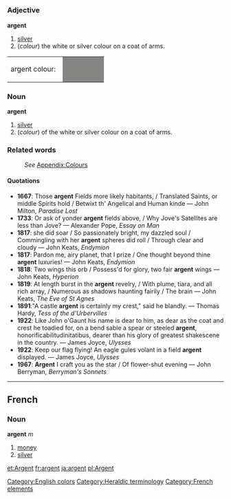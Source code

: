 [[Category:English colors]]
[[Category:Heraldic terminology]]
[[Category:French elements]]
=={{en}}==
===Adjective===
'''argent'''
# [[silver]]
#(''colour'') the white or silver colour on a coat of arms.
<table><tr><td>argent colour: &nbsp;</td>
<td bgcolor="#848482" width="80">&nbsp; </td></tr></table>

===Noun===
'''argent'''
# [[silver]]
#(''colour'') of the white or silver colour on a coat of arms.

===Related words===
:''See'' [[Wiktionary_Appendix:Colours|Appendix:Colours]]

====Quotations====
*'''1667''': Those '''argent''' Fields more likely habitants, / Translated Saints, or middle Spirits hold / Betwixt th' Angelical and Human kinde &mdash; John Milton, ''Paradise Lost''
*'''1733''': Or ask of yonder '''argent''' fields above, / Why Jove's Satellites are less than Jove? &mdash; Alexander Pope, ''Essay on Man''
*'''1817''': she did soar / So passionately bright, my dazzled soul / Commingling with her '''argent''' spheres did roll / Through clear and cloudy &mdash; John Keats, ''Endymion''
*'''1817''': Pardon me, airy planet, that I prize / One thought beyond thine '''argent''' luxuries! &mdash; John Keats, ''Endymion''
*'''1818''': Two wings this orb / Possess'd for glory, two fair '''argent''' wings &mdash; John Keats, ''Hyperion''
*'''1819''': At length burst in the '''argent''' revelry, / With plume, tiara, and all rich array, / Numerous as shadows haunting fairily / The brain &mdash; John Keats, ''The Eve of St Agnes''
*'''1891''':"A castle '''argent''' is certainly my crest," said he blandly. &mdash; Thomas Hardy, ''Tess of the d'Urbervilles''
*'''1922''': Like John o'Gaunt his name is dear to him, as dear as the coat and crest he toadied for, on a bend sable a spear or steeled '''argent''', honorificabilitudinitatibus, dearer than his glory of greatest shakescene in the country. &mdash; James Joyce, ''Ulysses''
*'''1922''': Keep our flag flying! An eagle gules volant in a field '''argent''' displayed. &mdash; James Joyce, ''Ulysses''
*'''1967''': '''Argent''' I craft you as the star / Of flower-shut evening &mdash; John Berryman, ''Berryman's Sonnets''

----
==French==
===Noun===
'''argent''' ''m''

#[[money]]
#[[silver]]

[[et:Argent]]
[[fr:argent]]
[[ja:argent]]
[[pl:Argent]]